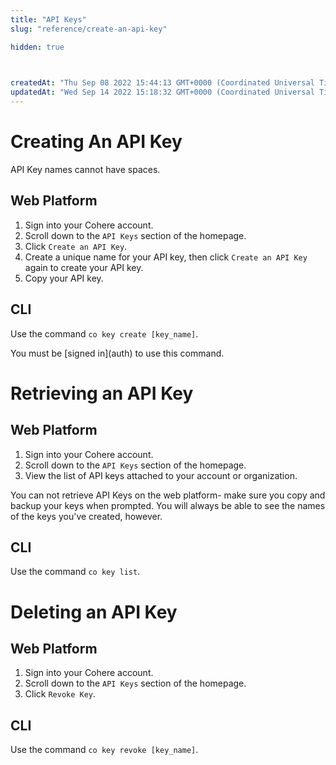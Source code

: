 ```yaml
---
title: "API Keys"
slug: "reference/create-an-api-key"

hidden: true
 


createdAt: "Thu Sep 08 2022 15:44:13 GMT+0000 (Coordinated Universal Time)"
updatedAt: "Wed Sep 14 2022 15:18:32 GMT+0000 (Coordinated Universal Time)"
---
```

# Creating An API Key

<Note title="Naming your API Key">  
 API Key names cannot have spaces.
</Note>

## Web Platform

1. Sign into your Cohere account.
2. Scroll down to the `API Keys` section of the homepage. 
3. Click `Create an API Key`.
4. Create a unique name for your API key, then click `Create an API Key` again to create your API key.
5. Copy your API key. 

## CLI

Use the command `co key create [key_name]`.

<Info> 
You must be [signed in](auth) to use this command.
</Info>

# Retrieving an API Key

## Web Platform

1. Sign into your Cohere account.
2. Scroll down to the `API Keys` section of the homepage. 
3. View the list of API keys attached to your account or organization.

<Info> 
You can not retrieve API Keys on the web platform- make sure you copy and backup your keys when prompted. You will always be able to see the names of the keys you've created, however.
</Info>

## CLI

Use the command `co key list`.

# Deleting an API Key

## Web Platform

1. Sign into your Cohere account.
2. Scroll down to the `API Keys` section of the homepage. 
3. Click `Revoke Key`.

## CLI

Use the command `co key revoke [key_name]`.
